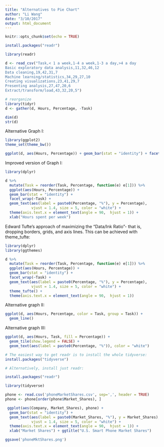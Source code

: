 ```yaml
---
title: "Alternatives to Pie Chart"
author: "Li Wang"
date: "3/10/2017"
output: html_document
---
```


```r
knitr::opts_chunk$set(echo = TRUE)
```

```r
install.packages("readr")
```

```r
library(readr)

d <- read_csv("Task,< 1 a week,1-4 a week,1-3 a day,>4 a day
Basic exploratory data analysis,11,32,46,12
Data cleaning,19,42,31,7
Machine learning/statistics,34,29,27,10
Creating visualizations,23,41,29,7
Presenting analysis,27,47,20,6
Extract/transform/load,43,32,20,5")

# reorganize
library(tidyr)
d <- gather(d, Hours, Percentage, -Task)

dim(d)
str(d)
```

Alternative Graph I:
```r
library(ggplot2)
theme_set(theme_bw())

ggplot(d, aes(Hours, Percentage)) + geom_bar(stat = "identity") + facet_wrap(~Task)
```

Improved version of Graph I:
```r
library(dplyr)

d %>%
  mutate(Task = reorder(Task, Percentage, function(e) e[1])) %>%
  ggplot(aes(Hours, Percentage)) +
  geom_bar(stat = "identity") +
  facet_wrap(~Task) +
  geom_text(aes(label = paste0(Percentage, "%"), y = Percentage),
            vjust = 1.4, size = 5, color = "white") +
  theme(axis.text.x = element_text(angle = 90,  hjust = 1)) +
  xlab("Hours spent per week")
```

Edward Tufte’s approach of maximizing the “Data/Ink Ratio”- that is, dropping borders, grids, and axis lines. This can be achieved with theme_tufte:
```r
library(dplyr)
library(ggthemes)

d %>%
  mutate(Task = reorder(Task, Percentage, function(e) e[1])) %>%
  ggplot(aes(Hours, Percentage)) +
  geom_bar(stat = "identity") +
  facet_wrap(~Task) +
  geom_text(aes(label = paste0(Percentage, "%"), y = Percentage),
            vjust = 1.4, size = 5, color = "white") +
  theme_tufte() +
  theme(axis.text.x = element_text(angle = 90,  hjust = 1))
```

Alternative graph II:
```r
ggplot(d, aes(Hours, Percentage, color = Task, group = Task)) +
  geom_line()
```

Alternative graph III:
```r
ggplot(d, aes(Hours, Task, fill = Percentage)) +
  geom_tile(show.legend = FALSE) +
  geom_text(aes(label = paste0(Percentage, "%")), color = "white")
```

```r
# The easiest way to get readr is to install the whole tidyverse:
install.packages("tidyverse")

# Alternatively, install just readr:

install.packages("readr")

library(tidyverse)
```

```r
phone <- read.csv('phoneMarketShares.csv', sep=',', header = TRUE)
phone <- phone[order(phone$Market_Shares), ]
```

```r
 ggplot(aes(Company, Market_Shares), phone) +
  geom_bar(stat = "identity") +
  geom_text(aes(label = paste0(Market_Shares, "%"), y = Market_Shares),
            vjust = 1.4, size = 5, color = "white") +
  theme(axis.text.x = element_text(angle = 90,  hjust = 1)) +
  xlab("Market Shares") + ggtitle("U.S. Smart Phone Market Shares")

ggsave('phoneMktShares.png')
```


